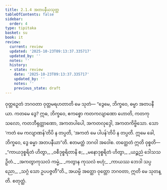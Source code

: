 ```yaml
---
title: 2.1.4 အတပနီယသုတ္တ
tableOfContents: false
sidebar:
  order: 4
type: tipitaka
basket: su
book: it
review:
  current: review
  updated: '2025-10-23T09:13:37.335717'
  updated_by: ''
  notes: ''
  history:
  - state: review
    date: '2025-10-23T09:13:37.335717'
    updated_by: ''
    notes: ''
    previous_state: draft
---
```



<ReviewStatus review={frontmatter.review} showDetails={true} />

<HypothesisAnnotation frontmatter={frontmatter} />

<DynamicBreadcrumb />

<Division number="31" book="it" e="ch" v="18" p="213">

<Paragraph number="192" book="it">
ဝုတ္တဉှေတံ ဘဂဝတာ ဝုတ္တမရဟတာတိ မေ သုတံ—
</Paragraph>

<Paragraph number="193" book="it">
“ဒွေမေ, ဘိက္ခဝေ, ဓမ္မာ အတပနီယာ. ကတမေ ဒွေ? ဣဓ, ဘိက္ခဝေ, ဧကစ္စော ကတကလျာဏော ဟောတိ, ကတကုသလော, ကတဘီရုတ္တာဏော, အကတပါပေါ, အကတလုဒ္ဒေါ, အကတကိဗ္ဗိသော. သော ‘ကတံ မေ ကလျာဏန်’တိပိ န တပ္ပတိ, ‘အကတံ မေ ပါပန်’တိပိ န တပ္ပတိ. ဣမေ ခေါ, ဘိက္ခဝေ, ဒွေ ဓမ္မာ အတပနီယာ”တိ. ဧတမတ္ထံ ဘဂဝါ အဝေါစ. တတ္ထေတံ ဣတိ ဝုစ္စတိ—
</Paragraph>

<Paragraph number="194" type="verses" book="it">
_“ကာယဒုစ္စရိတံ ဟိတွာ,_  
_ဝစီဒုစ္စရိတာနိ စ;_  
_မနောဒုစ္စရိတံ ဟိတွာ,_  
_ယဉ္စညံ ဒေါသသဉှိတံ._  

</Paragraph>

<Paragraph number="195" type="verses" book="it">
_အကတွာကုသလံ ကမ္မံ,_  
_ကတွာန ကုသလံ ဗဟုံ;_  
_ကာယဿ ဘေဒါ သပ္ပညော,_  
_သဂ္ဂံ သော ဥပပဇ္ဇတီ”တိ._  

</Paragraph>

<Paragraph number="196" book="it">
အယမ္ပိ အတ္ထော ဝုတ္တော ဘဂဝတာ, ဣတိ မေ သုတန္တိ.

</Paragraph>
</Division>

<Paragraph number="197" type="center" book="it">
စတုတ္ထံ.
</Paragraph>